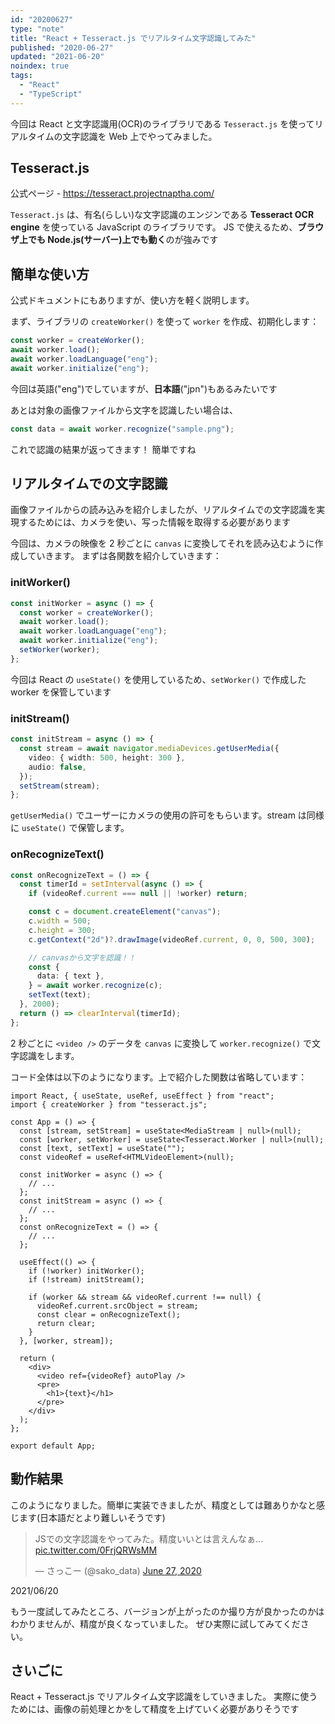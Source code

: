 ```yaml
---
id: "20200627"
type: "note"
title: "React + Tesseract.js でリアルタイム文字認識してみた"
published: "2020-06-27"
updated: "2021-06-20"
noindex: true
tags:
  - "React"
  - "TypeScript"
---
```


今回は React と文字認識用(OCR)のライブラリである `Tesseract.js` を使ってリアルタイムの文字認識を Web 上でやってみました。

## Tesseract.js

公式ページ - https://tesseract.projectnaptha.com/

`Tesseract.js` は、有名(らしい)な文字認識のエンジンである **Tesseract OCR engine** を使っている JavaScript のライブラリです。
JS で使えるため、**ブラウザ上でも Node.js(サーバー)上でも動く**のが強みです

## 簡単な使い方

公式ドキュメントにもありますが、使い方を軽く説明します。

まず、ライブラリの `createWorker()` を使って `worker` を作成、初期化します：

```ts
const worker = createWorker();
await worker.load();
await worker.loadLanguage("eng");
await worker.initialize("eng");
```

今回は英語("eng")でしていますが、**日本語**("jpn")もあるみたいです

あとは対象の画像ファイルから文字を認識したい場合は、

```ts
const data = await worker.recognize("sample.png");
```

これで認識の結果が返ってきます！
簡単ですね

## リアルタイムでの文字認識

画像ファイルからの読み込みを紹介しましたが、リアルタイムでの文字認識を実現するためには、カメラを使い、写った情報を取得する必要があります

今回は、カメラの映像を 2 秒ごとに `canvas` に変換してそれを読み込むように作成していきます。
まずは各関数を紹介していきます：

### initWorker()

```ts
const initWorker = async () => {
  const worker = createWorker();
  await worker.load();
  await worker.loadLanguage("eng");
  await worker.initialize("eng");
  setWorker(worker);
};
```

今回は React の `useState()` を使用しているため、`setWorker()` で作成した worker を保管しています

### initStream()

```ts
const initStream = async () => {
  const stream = await navigator.mediaDevices.getUserMedia({
    video: { width: 500, height: 300 },
    audio: false,
  });
  setStream(stream);
};
```

`getUserMedia()` でユーザーにカメラの使用の許可をもらいます。stream は同様に `useState()` で保管します。

### onRecognizeText()

```ts
const onRecognizeText = () => {
  const timerId = setInterval(async () => {
    if (videoRef.current === null || !worker) return;

    const c = document.createElement("canvas");
    c.width = 500;
    c.height = 300;
    c.getContext("2d")?.drawImage(videoRef.current, 0, 0, 500, 300);

    // canvasから文字を認識！！
    const {
      data: { text },
    } = await worker.recognize(c);
    setText(text);
  }, 2000);
  return () => clearInterval(timerId);
};
```

2 秒ごとに `<video />` のデータを `canvas` に変換して `worker.recognize()` で文字認識をします。

コード全体は以下のようになります。上で紹介した関数は省略しています：

```tsx
import React, { useState, useRef, useEffect } from "react";
import { createWorker } from "tesseract.js";

const App = () => {
  const [stream, setStream] = useState<MediaStream | null>(null);
  const [worker, setWorker] = useState<Tesseract.Worker | null>(null);
  const [text, setText] = useState("");
  const videoRef = useRef<HTMLVideoElement>(null);

  const initWorker = async () => {
    // ...
  };
  const initStream = async () => {
    // ...
  };
  const onRecognizeText = () => {
    // ...
  };

  useEffect(() => {
    if (!worker) initWorker();
    if (!stream) initStream();

    if (worker && stream && videoRef.current !== null) {
      videoRef.current.srcObject = stream;
      const clear = onRecognizeText();
      return clear;
    }
  }, [worker, stream]);

  return (
    <div>
      <video ref={videoRef} autoPlay />
      <pre>
        <h1>{text}</h1>
      </pre>
    </div>
  );
};

export default App;
```

## 動作結果

このようになりました。簡単に実装できましたが、精度としては難ありかなと感じます(日本語だとより難しいそうです)

<blockquote className="twitter-tweet">
  <p lang="ja" dir="ltr">
    JSでの文字認識をやってみた。精度いいとは言えんなぁ...
    <a href="https://t.co/0FrjQRWsMM">pic.twitter.com/0FrjQRWsMM</a>
  </p>
  &mdash; さっこー (@sako_data)
  <a href="https://twitter.com/sako_data/status/1276770658626592768?ref_src=twsrc%5Etfw">
    June 27, 2020
  </a>
</blockquote>

<note>

2021/06/20

もう一度試してみたところ、バージョンが上がったのか撮り方が良かったのかはわかりませんが、精度が良くなっていました。
ぜひ実際に試してみてください。

</note>

## さいごに

React + Tesseract.js でリアルタイム文字認識をしていきました。
実際に使うためには、画像の前処理とかをして精度を上げていく必要がありそうです
